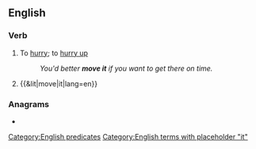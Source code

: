 ==English==

===Verb===
{{en-verb|moves it|moving it|moved it}}

# {{lb|en|colloquial}} To [[hurry]]; to [[hurry up]]
#: ''You'd better '''move it''' if you want to get there on time.''
# {{&lit|move|it|lang=en}}

===Anagrams===
* {{anagrams|en|evomit|motive}}

[[Category:English predicates]]
[[Category:English terms with placeholder "it"]]